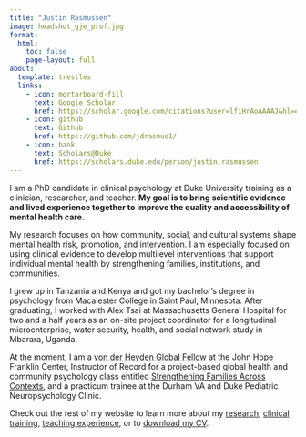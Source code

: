 ---
title: "Justin Rasmussen"
image: headshot_gje_prof.jpg
format:
  html:
    toc: false
    page-layout: full
about:
  template: trestles
  links:
    - icon: mortarboard-fill
      text: Google Scholar
      href: https://scholar.google.com/citations?user=lfiHrAoAAAAJ&hl=en
    - icon: github
      text: Github
      href: https://github.com/jdrasmus1/
    - icon: bank
      text: Scholars@Duke
      href: https://scholars.duke.edu/person/justin.rasmussen
---

I am a PhD candidate in clinical psychology at Duke University training as a clinician, researcher, and teacher. **My goal is to bring scientific evidence and lived experience together to improve the quality and accessibility of mental health care.**

My research focuses on how community, social, and cultural systems shape mental health risk, promotion, and intervention. I am especially focused on using clinical evidence to develop multilevel interventions that support individual mental health by strengthening families, institutions, and communities.

I grew up in Tanzania and Kenya and got my bachelor’s degree in psychology from Macalester College in Saint Paul, Minnesota. After graduating, I worked with Alex Tsai at Massachusetts General Hospital for two and a half years as an on-site project coordinator for a longitudinal microenterprise, water security, health, and social network study in Mbarara, Uganda.

At the moment, I am a [von der Heyden Global Fellow](https://jhfc.duke.edu/academics/vdhfellows/) at the John Hope Franklin Center, Instructor of Record for a project-based global health and community psychology class entitled [Strengthening Families Across Contexts](https://bassconnections.duke.edu/project-teams/strengthening-families-across-contexts-multidirectional-learning-2024-2025), and a practicum trainee at the Durham VA and Duke Pediatric Neuropsychology Clinic.

Check out the rest of my website to learn more about my [research](https://jdrasmus1.github.io/research.html), [clinical training](https://jdrasmus1.github.io/clinical.html), [teaching experience](https://jdrasmus1.github.io/teaching.html), or to [download my CV](https://jdrasmus1.github.io/files/JMRasmussen_CV.pdf).

## 

